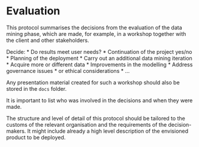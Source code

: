 # Evaluation
This protocol summarises the decisions from the evaluation of the data mining phase, which are made, for example, in a workshop together with the client and other stakeholders.

Decide:
* Do results meet user needs?
* Continuation of the project yes/no
* Planning of the deployment
* Carry out an additional data mining iteration
    * Acquire more or different data
    * Improvements in the modelling
    * Address governance issues
    * or ethical considerations
    * ...

Any presentation material created for such a workshop should also be stored in the `docs` folder.

It is important to list who was involved in the decisions and when they were made.

The structure and level of detail of this protocol should be tailored to the customs of the relevant organisation and the requirements of the decision-makers. It might include already a high level description of the envisioned product to be deployed.